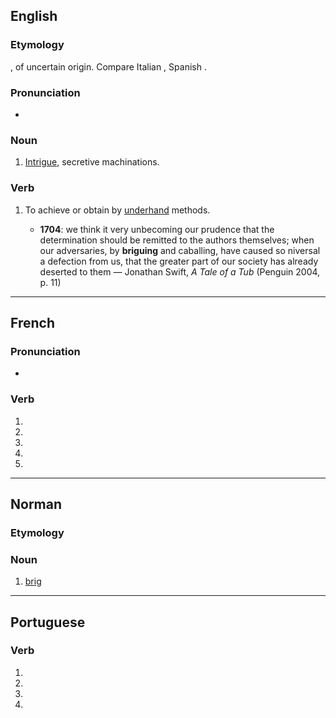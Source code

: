 {{also|brigué}}
==English==

===Etymology===
{{bor|en|fr|brigue}}, of uncertain origin. Compare Italian {{m|it|briga}}, Spanish {{m|es|brega}}.

===Pronunciation===
* {{IPA|/bɹiːɡ/|lang=en}}

===Noun===
{{en-noun}}

# {{lb|en|obsolete}} [[intrigue|Intrigue]], secretive machinations.
#: {{rfquotek|Chesterfield}}

===Verb===
{{en-verb|brigu}}

# {{lb|en|obsolete}} To achieve or obtain by [[underhand]] methods.
#* '''1704''': we think it very unbecoming our prudence that the determination should be remitted to the authors themselves; when our adversaries, by '''briguing''' and caballing, have caused so niversal a defection from us, that the greater part of our society has already deserted to them — Jonathan Swift, ''A Tale of a Tub'' (Penguin 2004, p. 11)

----

==French==

===Pronunciation===
* {{homophones|lang=fr|briguent|brigues}}

===Verb===
{{fr-verb-form}}

# {{inflection of|briguer||1|s|pres|indc|lang=fr}}
# {{inflection of|briguer||3|s|pres|indc|lang=fr}}
# {{inflection of|briguer||1|s|pres|subj|lang=fr}}
# {{inflection of|briguer||1|s|pres|subj|lang=fr}}
# {{inflection of|briguer||2|s|impr|lang=fr}}

----

==Norman==

===Etymology===
{{rfe|lang=nrf}}

===Noun===
{{nrf-noun|f}}

# {{lb|nrf|Jersey}} [[brig]]

----

==Portuguese==

===Verb===
{{pt-verb-form}}

# {{inflection of|brigar||1|s|pres|subj|lang=pt}}
# {{inflection of|brigar||3|s|pres|subj|lang=pt}}
# {{inflection of|brigar||1|s|impr|lang=pt}}
# {{inflection of|brigar||3|s|impr|lang=pt}}